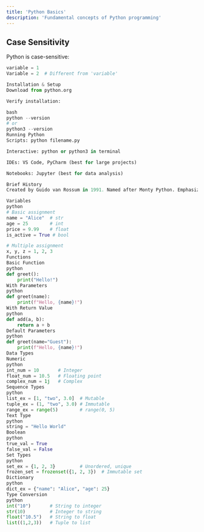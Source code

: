 ```yaml
---
title: 'Python Basics'
description: 'Fundamental concepts of Python programming'
---
```


## Case Sensitivity
Python is case-sensitive:
```python
variable = 1
Variable = 2  # Different from 'variable'

Installation & Setup
Download from python.org

Verify installation:

bash
python --version
# or
python3 --version
Running Python
Scripts: python filename.py

Interactive: python or python3 in terminal

IDEs: VS Code, PyCharm (best for large projects)

Notebooks: Jupyter (best for data analysis)

Brief History
Created by Guido van Rossum in 1991. Named after Monty Python. Emphasizes code readability.

Variables
python
# Basic assignment
name = "Alice"  # str
age = 25        # int
price = 9.99    # float
is_active = True # bool

# Multiple assignment
x, y, z = 1, 2, 3
Functions
Basic Function
python
def greet():
    print("Hello!")
With Parameters
python
def greet(name):
    print(f"Hello, {name}!")
With Return Value
python
def add(a, b):
    return a + b
Default Parameters
python
def greet(name="Guest"):
    print(f"Hello, {name}!")
Data Types
Numeric
python
int_num = 10       # Integer
float_num = 10.5   # Floating point
complex_num = 1j   # Complex
Sequence Types
python
list_ex = [1, "two", 3.0]  # Mutable
tuple_ex = (1, "two", 3.0) # Immutable
range_ex = range(5)        # range(0, 5)
Text Type
python
string = "Hello World"
Boolean
python
true_val = True
false_val = False
Set Types
python
set_ex = {1, 2, 3}         # Unordered, unique
frozen_set = frozenset({1, 2, 3})  # Immutable set
Dictionary
python
dict_ex = {"name": "Alice", "age": 25}
Type Conversion
python
int("10")       # String to integer
str(10)         # Integer to string
float("10.5")   # String to float
list((1,2,3))   # Tuple to list